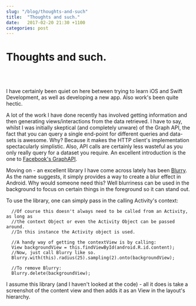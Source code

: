 ```yaml
---
slug: "/blog/thoughts-and-such"
title:  "Thoughts and such."
date:   2017-02-20 21:30 +1100
categories: post
---
```


<div className="blog">

# Thoughts and such.

<br/>
<br/>

I have certainly been quiet on here between trying to learn iOS and Swift Development, as well as developing a new app. Also work's been quite hectic.

A lot of the work I have done recently has involved getting information and then generating views/interactions from the data retrieved. I have to say, whilst I was initially skeptical (and completely unware) of the Graph API, the fact that you can query a single end-point for different queries and data-sets is awesome. Why? Because it makes the HTTP client's implementation spectacularly simplistic. Also, API calls are certainly less wasteful as you only really query for a dataset you require. An excellent introduction is the one to [Facebook's GraphAPI](https://www.youtube.com/watch?v=WteK95AppF4).

Moving on - an excellent library I have come across lately has been [Blurry](https://github.com/wasabeef/Blurry). As the name suggests, it simply provides a way to create a blur effect in Android. Why would someone need this? Well blurriness can be used in the background to focus on certain things in the foreground so it can stand out.

To use the library, one can simply pass in the calling Activity's context:

      //Of course this doesn't always need to be called from an Activity, as long as
      //the context Object or even the Activity Object can be passed around.
      //In this instance the Activity object is used.

      //A handy way of getting the contextView is by calling:
      View backgroundView = this.findViewById(android.R.id.content);
      //Now, just call Blurry like so.
      Blurry.with(this).radius(25).sampling(2).onto(backgroundView);

      //To remove Blurry:
      Blurry.delete(backgroundView);

I assume this library (and I haven't looked at the code) - all it does is take a screenshot of the content view and then adds it as an View in the layout's hierarchy.


</div>